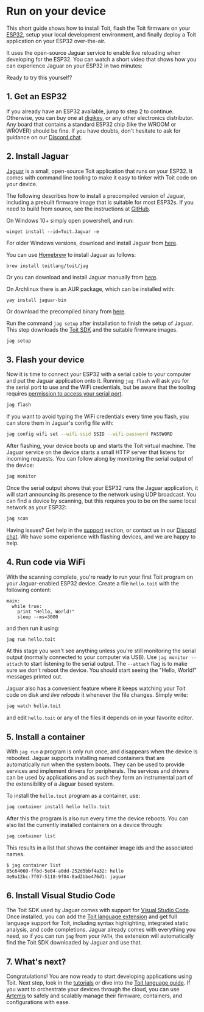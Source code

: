 
# Run on your device

This short guide shows how to install Toit, flash the Toit firmware on your [ESP32](https://www.espressif.com/en/products/socs/esp32),
setup your local development environment, and finally deploy a Toit application on your ESP32 over-the-air.

It uses the open-source Jaguar service to enable live reloading when developing for the ESP32. You
can watch a short video that shows how you can experience Jaguar on your ESP32 in two minutes:

[<NonZoomableImage src={JaguarVideo} alt="Video presentation of Jaguar" />](https://youtu.be/cU7zr6_YBbQ)

Ready to try this yourself?


## 1. Get an ESP32

If you already have an ESP32 available, jump to step 2 to continue. Otherwise, you can buy one at [digikey](https://www.digikey.com), or
any other electronics distributor. Any board that contains a standard ESP32 chip (like the WROOM or WROVER) should be fine.
If you have doubts, don't hesitate to ask for guidance on our [Discord chat](https://chat.toit.io/).


## 2. Install Jaguar

[Jaguar](https://github.com/toitlang/jaguar) is a small, open-source Toit application that runs on your ESP32. It comes
with command line tooling to make it easy to tinker with Toit code on your device.

The following describes how to install a precompiled version of Jaguar,
including a prebuilt firmware image that is suitable for most ESP32s.  If you need to
build from source, see the instructions at [GitHub](https://github.com/toitlang/jaguar#building-it-yourself).

<Tabs>
<Tab label="Windows">

On Windows 10+ simply open powershell, and run:
```shell
winget install --id=Toit.Jaguar -e
```

For older Windows versions, download and install Jaguar from
[here](https://github.com/toitlang/jaguar/releases/latest/download/jag_installer.exe).

</Tab>
<Tab label="macOS">

You can use [Homebrew](https://brew.sh/) to install Jaguar as follows:
```shell
brew install toitlang/toit/jag
```

Or you can download and install Jaguar manually from
[here](https://github.com/toitlang/jaguar/releases/latest/download/jag.dmg).

</Tab>

<Tab label="Linux">

On Archlinux there is an AUR package, which can be installed with:

```shell
yay install jaguar-bin
```

Or download the precompiled binary from [here](https://github.com/toitlang/jaguar/releases/latest/download/jag_linux.tgz).

</Tab>
</Tabs>

Run the command `jag setup` after installation to finish the setup of Jaguar. This step downloads
the [Toit SDK](https://github.com/toitlang/toit) and the suitable firmware images.

``` sh
jag setup
```

## 3. Flash your device

Now it is time to connect your ESP32 with a serial cable to your computer and put the Jaguar
application onto it. Running `jag flash` will ask you for the serial port to use and the WiFi
credentials, but be aware that the tooling requires
[permission to access your serial port](https://github.com/toitlang/jaguar#permission-to-access-serial-port).

``` sh
jag flash
```

If you want to avoid typing the WiFi credentials every time you flash, you can store
them in Jaguar's config file with:

``` sh
jag config wifi set --wifi-ssid SSID --wifi-password PASSWORD
```

After flashing, your device boots up and starts the Toit virtual machine. The Jaguar service on
the device starts a small HTTP server that listens for incoming requests. You can follow along
by monitoring the serial output of the device:

``` sh
jag monitor
```

Once the serial output shows that your ESP32 runs the Jaguar application, it will start announcing
its presence to the network using UDP broadcast. You can find a device by scanning, but this requires
you to be on the same local network as your ESP32:

``` sh
jag scan
```

Having issues? Get help in the [support](../../support) section, or contact us in
our [Discord chat](https://chat.toit.io/). We have some experience with flashing devices,
and we are happy to help.


## 4. Run code via WiFi

With the scanning complete, you're ready to run your first Toit program on your Jaguar-enabled
ESP32 device. Create a file `hello.toit` with the following content:

<!-- ANALYZE CODE -->
```
main:
  while true:
    print "Hello, World!"
    sleep --ms=3000
```

and then run it using:

``` sh
jag run hello.toit
```

At this stage you won't see anything unless you're still monitoring the serial output
(normally connected to your computer via USB). Use `jag monitor --attach` to start
listening to the serial output. The `--attach` flag is to make sure we don't reboot
the device. You should start seeing the "Hello, World!" messages printed out.

Jaguar also has a convenient feature where it keeps watching your Toit code on disk
and *live reloads* it whenever the file changes. Simply write:

``` sh
jag watch hello.toit
```

and edit `hello.toit` or any of the files it depends on in your favorite editor.


## 5. Install a container

With `jag run` a program is only run once, and disappears when the device is rebooted. Jaguar supports
installing named containers that are automatically run when the system boots. They can be used
to provide services and implement drivers for peripherals. The services and drivers can be used by
applications and as such they form an instrumental part of the extensibility of a Jaguar based system.

To install the `hello.toit` program as a container, use:

``` sh
jag container install hello hello.toit
```

After this the program is also run every time the device reboots. You can also list the currently installed
containers on a device through:

``` sh
jag container list
```

This results in a list that shows the container image ids and the associated names.

``` txt
$ jag container list
85c64060-ffbd-5e04-a0dd-252d5bbf4a32: hello
4e9a12bc-7f07-5118-9f04-8ad2bbe476d1: jaguar
```


## 6. Install Visual Studio Code

The Toit SDK used by Jaguar comes with support for [Visual Studio Code](https://code.visualstudio.com/download).
Once installed, you can add the [Toit language extension](https://marketplace.visualstudio.com/items?itemName=toit.toit)
and get full language support for Toit, including syntax highlighting, integrated static analysis, and code completions.
Jaguar already comes with everything you need, so if you can run `jag` from your `PATH`, the extension will automatically
find the Toit SDK downloaded by Jaguar and use that.


## 7. What's next?

Congratulations! You are now ready to start developing applications using Toit. Next step, look in the [tutorials](../../tutorials) or
dive into the [Toit language guide](../../language). If you want to orchestrate your devices through the cloud, you can use [Artemis](fleet)
to safely and scalably manage their firmware, containers, and configurations with ease.
